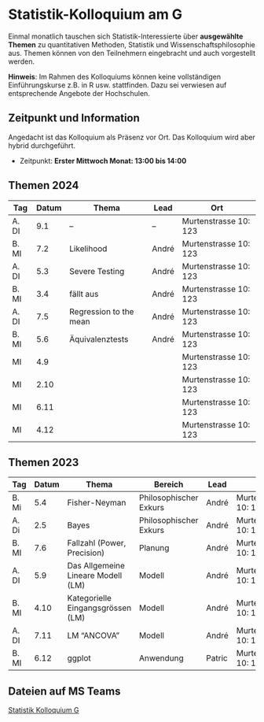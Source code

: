 # Statistik-Kolloquium am G



Einmal monatlich tauschen sich Statistik-Interessierte über **ausgewählte Themen** zu quantitativen Methoden, Statistik und Wissenschaftsphilosophie aus. Themen können von den Teilnehmern eingebracht und auch vorgestellt werden. <!-- Die Art der Vorstellung ist frei. (Info dann per mail an [andre.meichtry@bfh.ch](mailto:andre.meichtry@bfh.ch)).  -->

**Hinweis**: Im Rahmen des Kolloquiums können keine vollständigen Einführungskurse z.B. in R usw. stattfinden. Dazu sei verwiesen auf entsprechende Angebote der Hochschulen.






## Zeitpunkt und Information
Angedacht ist das Kolloquium als Präsenz vor Ort. Das Kolloquium wird aber hybrid durchgeführt. 


 * Zeitpunkt: **Erster Mittwoch Monat: 13:00 bis 14:00** 
 


::: {.panel-tabset}



## Themen 2024


| Tag   | Datum | Thema                  | Lead  | Ort                   |
|-------|-------|------------------------|-------|-----------------------|
| A. DI | 9.1   | --                     | --    | Murtenstrasse 10: 123 |
| B. MI | 7.2   | Likelihood             | André | Murtenstrasse 10: 123 |
| A. DI | 5.3   | Severe Testing         | André | Murtenstrasse 10: 123 |
| B. MI | 3.4   | fällt aus              | André | Murtenstrasse 10: 123 |
| A. DI | 7.5   | Regression to the mean | André | Murtenstrasse 10: 123 |
| B. MI | 5.6   | Äquivalenztests        | André | Murtenstrasse 10: 123 |
| MI    | 4.9   |                        |       | Murtenstrasse 10: 123 |
| MI    | 2.10  |                        |       | Murtenstrasse 10: 123 |
| MI    | 6.11  |                        |       | Murtenstrasse 10: 123 |
| MI    | 4.12  |                        |       | Murtenstrasse 10: 123 |






## Themen 2023


| Tag   | Datum | Thema                              | Bereich                | Lead   | Ort                   |
|-------|-------|------------------------------------|------------------------|--------|-----------------------|
| B. Mi | 5.4   | Fisher-Neyman                      | Philosophischer Exkurs | André  | Murtenstrasse 10: 123 |
| A. Di | 2.5   | Bayes                              | Philosophischer Exkurs | André  | Murtenstrasse 10: 123 |
| B. MI | 7.6   | Fallzahl (Power, Precision)        | Planung                | André  | Murtenstrasse 10: 123 |
| A. DI | 5.9   | Das Allgemeine Lineare Modell (LM) | Modell                 | André  | Murtenstrasse 10: 123 |
| B. MI | 4.10  | Kategorielle Eingangsgrössen (LM)  | Modell                 | André  | Murtenstrasse 10: 123 |
| A. DI | 7.11  | LM "ANCOVA"                        | Modell                 | André  | Murtenstrasse 10: 123 |
| B. MI | 6.12  | ggplot                             | Anwendung              | Patric | Murtenstrasse 10: 123 |


:::
	




## Dateien auf MS Teams

[Statistik Kolloquium G](https://bernerfachhochschule.sharepoint.com/:f:/s/g-statistikkolloquiumg/Eohfj9Zbc8RAoAAvGe3iUA8BBNpgKJotThBHzOHAIcTinw?e=rOe8K3)

